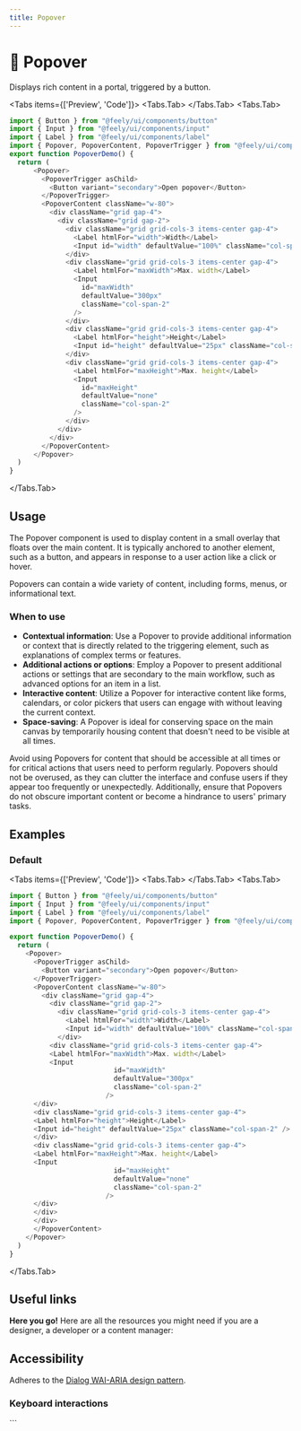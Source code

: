 ```yaml
---
title: Popover
---
```



# 💠 Popover

Displays rich content in a portal, triggered by a button.

<Tabs items={['Preview', 'Code']}>
  <Tabs.Tab>
    <PopoverPreview />
  </Tabs.Tab>
  <Tabs.Tab>
  ```js copy filename="popover.tsx"
  import { Button } from "@feely/ui/components/button"
  import { Input } from "@feely/ui/components/input"
  import { Label } from "@feely/ui/components/label"
  import { Popover, PopoverContent, PopoverTrigger } from "@feely/ui/components/popover"
  export function PopoverDemo() {
    return (
        <Popover>
          <PopoverTrigger asChild>
            <Button variant="secondary">Open popover</Button>
          </PopoverTrigger>
          <PopoverContent className="w-80">
            <div className="grid gap-4">
              <div className="grid gap-2">
                <div className="grid grid-cols-3 items-center gap-4">
                  <Label htmlFor="width">Width</Label>
                  <Input id="width" defaultValue="100%" className="col-span-2" />
                </div>
                <div className="grid grid-cols-3 items-center gap-4">
                  <Label htmlFor="maxWidth">Max. width</Label>
                  <Input
                    id="maxWidth"
                    defaultValue="300px"
                    className="col-span-2"
                  />
                </div>
                <div className="grid grid-cols-3 items-center gap-4">
                  <Label htmlFor="height">Height</Label>
                  <Input id="height" defaultValue="25px" className="col-span-2" />
                </div>
                <div className="grid grid-cols-3 items-center gap-4">
                  <Label htmlFor="maxHeight">Max. height</Label>
                  <Input
                    id="maxHeight"
                    defaultValue="none"
                    className="col-span-2"
                  />
                </div>
              </div>
            </div>
          </PopoverContent>
        </Popover>
    )
  }
  ```
  </Tabs.Tab>
</Tabs>

## Usage

The Popover component is used to display content in a small overlay that floats over the main content. It is typically anchored to another element, such as a button, and appears in response to a user action like a click or hover.

Popovers can contain a wide variety of content, including forms, menus, or informational text.

### When to use

- **Contextual information**: Use a Popover to provide additional information or context that is directly related to the triggering element, such as explanations of complex terms or features.
- **Additional actions or options**: Employ a Popover to present additional actions or settings that are secondary to the main workflow, such as advanced options for an item in a list.
- **Interactive content**: Utilize a Popover for interactive content like forms, calendars, or color pickers that users can engage with without leaving the current context.
- **Space-saving**: A Popover is ideal for conserving space on the main canvas by temporarily housing content that doesn't need to be visible at all times.

Avoid using Popovers for content that should be accessible at all times or for critical actions that users need to perform regularly. Popovers should not be overused, as they can clutter the interface and confuse users if they appear too frequently or unexpectedly. Additionally, ensure that Popovers do not obscure important content or become a hindrance to users' primary tasks.

## Examples

### Default

<Tabs items={['Preview', 'Code']}>
  <Tabs.Tab>
    <PopoverPreview />
  </Tabs.Tab>
  <Tabs.Tab>
  ```js copy filename="popover.tsx"
  import { Button } from "@feely/ui/components/button"
  import { Input } from "@feely/ui/components/input"
  import { Label } from "@feely/ui/components/label"
  import { Popover, PopoverContent, PopoverTrigger } from "@feely/ui/components/popover"

  export function PopoverDemo() {
    return (
      <Popover>
        <PopoverTrigger asChild>
          <Button variant="secondary">Open popover</Button>
        </PopoverTrigger>
        <PopoverContent className="w-80">
          <div className="grid gap-4">
            <div className="grid gap-2">
              <div className="grid grid-cols-3 items-center gap-4">
                <Label htmlFor="width">Width</Label>
                <Input id="width" defaultValue="100%" className="col-span-2" />
              </div>
            <div className="grid grid-cols-3 items-center gap-4">
            <Label htmlFor="maxWidth">Max. width</Label>
            <Input
                            id="maxWidth"
                            defaultValue="300px"
                            className="col-span-2"
                          />
        </div>
        <div className="grid grid-cols-3 items-center gap-4">
        <Label htmlFor="height">Height</Label>
        <Input id="height" defaultValue="25px" className="col-span-2" />
        </div>
        <div className="grid grid-cols-3 items-center gap-4">
        <Label htmlFor="maxHeight">Max. height</Label>
        <Input
                            id="maxHeight"
                            defaultValue="none"
                            className="col-span-2"
                          />
        </div>
        </div>
        </div>
        </PopoverContent>
      </Popover>
    )
  }

```
</Tabs.Tab>
</Tabs>

## Useful links

**Here you go!** Here are all the resources you might need if you are a designer, a developer or a content manager:

<Cards className="mt-8">
<Card
  title="🤖 Storybook"
  href="https://www.stories.feely.so/?path=/docs/components-popover--documentation"
/>
<Card
  title="🪄 Figma"
  href="https://www.figma.com/design/Jfto7FUoU7mSpnv9uESD60/%F0%9F%9F%A0-feely---design-system?node-id=540-8871&t=nua4UmG9Iu1hfUAm-1"
/>
<Card
  title="🐝 API Reference"
  href="https://www.radix-ui.com/primitives/docs/components/popover#api-reference"
/>
</Cards>

## Accessibility

Adheres to the [Dialog WAI-ARIA design pattern](https://www.w3.org/WAI/ARIA/apg/patterns/dialog-modal/).

### Keyboard interactions

<AccessibilityTable rows={popoverAccessibilityData} />
```
